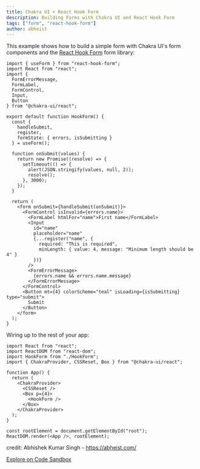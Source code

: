 ```yaml
---
title: Chakra UI + React Hook Form
description: Building Forms with Chakra UI and React Hook Form
tags: ["form", "react-hook-form"]
author: abheist
---
```


This example shows how to build a simple form with Chakra UI's form components
and the [React Hook Form](https://react-hook-form.com) form library:

```
import { useForm } from "react-hook-form";
import React from "react";
import {
  FormErrorMessage,
  FormLabel,
  FormControl,
  Input,
  Button
} from "@chakra-ui/react";

export default function HookForm() {
  const {
    handleSubmit,
    register,
    formState: { errors, isSubmitting }
  } = useForm();

  function onSubmit(values) {
    return new Promise((resolve) => {
      setTimeout(() => {
        alert(JSON.stringify(values, null, 2));
        resolve();
      }, 3000);
    });
  }

  return (
    <form onSubmit={handleSubmit(onSubmit)}>
      <FormControl isInvalid={errors.name}>
        <FormLabel htmlFor="name">First name</FormLabel>
        <Input
          id="name"
          placeholder="name"
          {...register("name", {
            required: "This is required",
            minLength: { value: 4, message: "Minimum length should be 4" }
          })}
        />
        <FormErrorMessage>
          {errors.name && errors.name.message}
        </FormErrorMessage>
      </FormControl>
      <Button mt={4} colorScheme="teal" isLoading={isSubmitting} type="submit">
        Submit
      </Button>
    </form>
  );
}
```

Wiring up to the rest of your app:

```
import React from "react";
import ReactDOM from "react-dom";
import HookForm from "./HookForm";
import { ChakraProvider, CSSReset, Box } from "@chakra-ui/react";

function App() {
  return (
    <ChakraProvider>
      <CSSReset />
      <Box p={4}>
        <HookForm />
      </Box>
    </ChakraProvider>
  );
}

const rootElement = document.getElementById("root");
ReactDOM.render(<App />, rootElement);
```

credit: Abhishek Kumar Singh - https://abheist.com/

[Explore on Code Sandbox](https://codesandbox.io/s/chakra-ui-react-hook-form-t3l69)
